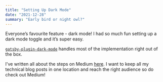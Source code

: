 ```yaml
---
title: "Setting Up Dark Mode"
date: "2021-12-28"
summary: "Early bird or night owl?"
---
```


Everyone’s favourite feature - dark mode! I had so much fun setting up a dark mode toggle and it’s super easy.

[`gatsby-plugin-dark-mode`](https://www.gatsbyjs.com/plugins/gatsby-plugin-dark-mode/) handles most of the implementation right out of the box.

I've written all about the steps on Medium [here](https://medium.com/front-end-weekly/setting-up-dark-mode-on-my-personal-website-300eb28c2c5c). I want to keep all my technical blog posts in one location and reach the right audience so do check out Medium!
